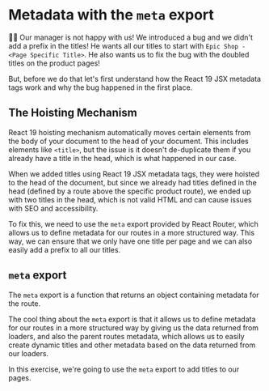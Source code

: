 # Metadata with the `meta` export

👨‍💼 Our manager is not happy with us! We introduced a bug and we didn't add a prefix
in the titles! He wants all our titles to start with `Epic Shop - <Page Specific Title>`.
He also wants us to fix the bug with the doubled titles on the product pages!

But, before we do that let's first understand how the React 19 JSX metadata tags work and
why the bug happened in the first place.

## The Hoisting Mechanism

React 19 hoisting mechanism automatically moves certain elements from the body of your document
to the head of your document. This includes elements like `<title>`, but the issue is it doesn't
de-duplicate them if you already have a title in the head, which is what happened in our case.

When we added titles using React 19 JSX metadata tags, they were hoisted to the head of the document,
but since we already had titles defined in the head (defined by a route above the specific product route),
we ended up with two titles in the head, which is not valid HTML and can cause issues with SEO and 
accessibility.

To fix this, we need to use the `meta` export provided by React Router, which allows us to define
metadata for our routes in a more structured way. This way, we can ensure that we only have one title
per page and we can also easily add a prefix to all our titles.

## `meta` export

The `meta` export is a function that returns an object containing metadata for the route.

The cool thing about the `meta` export is that it allows us to define metadata for our routes
in a more structured way by giving us the data returned from loaders, and also the parent 
routes metadata, which allows us to easily create dynamic titles and other metadata based on the
data returned from our loaders.

In this exercise, we're going to use the `meta` export to add titles to our pages.